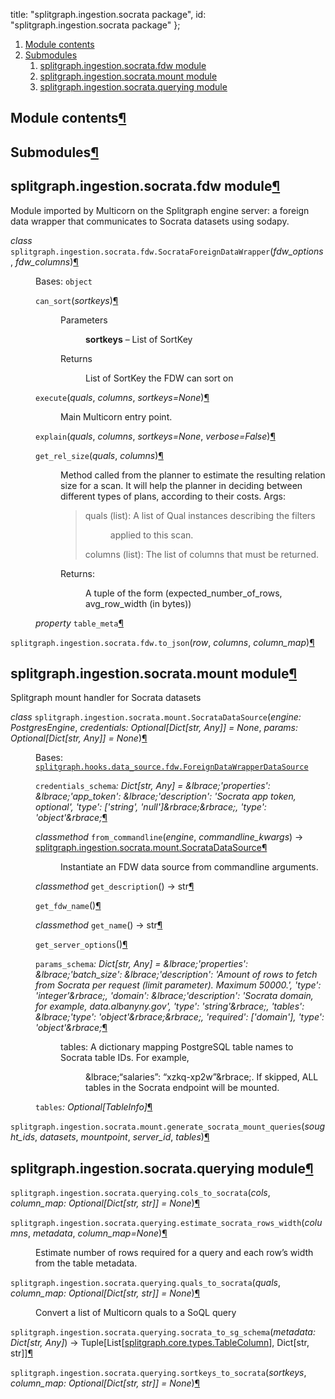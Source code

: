 


  title: "splitgraph.ingestion.socrata package",
  id: "splitgraph.ingestion.socrata package"
};

<div className=" rst-content"><nav className="toc"><ol className="toc-level toc-level-1"><li className="toc-item toc-item-h2"><a className="toc-link toc-link-h2" href="#module-contents">Module contents</a></li><li className="toc-item toc-item-h2"><a className="toc-link toc-link-h2" href="#submodules">Submodules</a><ol className="toc-level toc-level-2"><li className="toc-item toc-item-h2"><a className="toc-link toc-link-h2" href="#splitgraphingestionsocratafdw-module">splitgraph.ingestion.socrata.fdw module</a></li><li className="toc-item toc-item-h2"><a className="toc-link toc-link-h2" href="#splitgraphingestionsocratamount-module">splitgraph.ingestion.socrata.mount module</a></li><li className="toc-item toc-item-h2"><a className="toc-link toc-link-h2" href="#splitgraphingestionsocrataquerying-module">splitgraph.ingestion.socrata.querying module</a></li></ol></li></ol></nav><div className="section" id="module-splitgraph.ingestion.socrata">
<span id="module-contents"></span><h2 id="module-contents">Module contents<a className="headerlink" href="#module-splitgraph.ingestion.socrata" title="Permalink to this headline">¶</a></h2>
</div><div className="section" id="splitgraph-ingestion-socrata-package">

<div className="section" id="submodules">
<h2 id="submodules">Submodules<a className="headerlink" href="#submodules" title="Permalink to this headline">¶</a></h2>
</div>
<div className="section" id="module-splitgraph.ingestion.socrata.fdw">
<span id="splitgraph-ingestion-socrata-fdw-module"></span><h2 id="splitgraphingestionsocratafdw-module">splitgraph.ingestion.socrata.fdw module<a className="headerlink" href="#module-splitgraph.ingestion.socrata.fdw" title="Permalink to this headline">¶</a></h2>
<p>Module imported by Multicorn on the Splitgraph engine server: a foreign data wrapper
that communicates to Socrata datasets using sodapy.</p>
<dl className="py class">
<dt id="splitgraph.ingestion.socrata.fdw.SocrataForeignDataWrapper">
<em className="property"><span className="pre">class</span> </em><code className="sig-prename descclassname"><span className="pre">splitgraph.ingestion.socrata.fdw.</span></code><code className="sig-name descname"><span className="pre">SocrataForeignDataWrapper</span></code><span className="sig-paren">(</span><em className="sig-param"><span className="n"><span className="pre">fdw_options</span></span></em>, <em className="sig-param"><span className="n"><span className="pre">fdw_columns</span></span></em><span className="sig-paren">)</span><a className="headerlink" href="#splitgraph.ingestion.socrata.fdw.SocrataForeignDataWrapper" title="Permalink to this definition">¶</a></dt>
<dd><p>Bases: <code className="xref py py-class docutils literal notranslate"><span className="pre">object</span></code></p>
<dl className="py method">
<dt id="splitgraph.ingestion.socrata.fdw.SocrataForeignDataWrapper.can_sort">
<code className="sig-name descname"><span className="pre">can_sort</span></code><span className="sig-paren">(</span><em className="sig-param"><span className="n"><span className="pre">sortkeys</span></span></em><span className="sig-paren">)</span><a className="headerlink" href="#splitgraph.ingestion.socrata.fdw.SocrataForeignDataWrapper.can_sort" title="Permalink to this definition">¶</a></dt>
<dd><dl className="field-list simple">
<dt className="field-odd">Parameters</dt>
<dd className="field-odd"><p><strong>sortkeys</strong> – List of SortKey</p>
</dd>
<dt className="field-even">Returns</dt>
<dd className="field-even"><p>List of SortKey the FDW can sort on</p>
</dd>
</dl>
</dd></dl>

<dl className="py method">
<dt id="splitgraph.ingestion.socrata.fdw.SocrataForeignDataWrapper.execute">
<code className="sig-name descname"><span className="pre">execute</span></code><span className="sig-paren">(</span><em className="sig-param"><span className="n"><span className="pre">quals</span></span></em>, <em className="sig-param"><span className="n"><span className="pre">columns</span></span></em>, <em className="sig-param"><span className="n"><span className="pre">sortkeys</span></span><span className="o"><span className="pre">=</span></span><span className="default_value"><span className="pre">None</span></span></em><span className="sig-paren">)</span><a className="headerlink" href="#splitgraph.ingestion.socrata.fdw.SocrataForeignDataWrapper.execute" title="Permalink to this definition">¶</a></dt>
<dd><p>Main Multicorn entry point.</p>
</dd></dl>

<dl className="py method">
<dt id="splitgraph.ingestion.socrata.fdw.SocrataForeignDataWrapper.explain">
<code className="sig-name descname"><span className="pre">explain</span></code><span className="sig-paren">(</span><em className="sig-param"><span className="n"><span className="pre">quals</span></span></em>, <em className="sig-param"><span className="n"><span className="pre">columns</span></span></em>, <em className="sig-param"><span className="n"><span className="pre">sortkeys</span></span><span className="o"><span className="pre">=</span></span><span className="default_value"><span className="pre">None</span></span></em>, <em className="sig-param"><span className="n"><span className="pre">verbose</span></span><span className="o"><span className="pre">=</span></span><span className="default_value"><span className="pre">False</span></span></em><span className="sig-paren">)</span><a className="headerlink" href="#splitgraph.ingestion.socrata.fdw.SocrataForeignDataWrapper.explain" title="Permalink to this definition">¶</a></dt>
<dd></dd></dl>

<dl className="py method">
<dt id="splitgraph.ingestion.socrata.fdw.SocrataForeignDataWrapper.get_rel_size">
<code className="sig-name descname"><span className="pre">get_rel_size</span></code><span className="sig-paren">(</span><em className="sig-param"><span className="n"><span className="pre">quals</span></span></em>, <em className="sig-param"><span className="n"><span className="pre">columns</span></span></em><span className="sig-paren">)</span><a className="headerlink" href="#splitgraph.ingestion.socrata.fdw.SocrataForeignDataWrapper.get_rel_size" title="Permalink to this definition">¶</a></dt>
<dd><p>Method called from the planner to estimate the resulting relation
size for a scan.
It will help the planner in deciding between different types of plans,
according to their costs.
Args:</p>
<blockquote>
<div><dl className="simple">
<dt>quals (list): A list of Qual instances describing the filters</dt><dd><p>applied to this scan.</p>
</dd>
</dl>
<p>columns (list): The list of columns that must be returned.</p>
</div></blockquote>
<dl className="simple">
<dt>Returns:</dt><dd><p>A tuple of the form (expected_number_of_rows, avg_row_width (in bytes))</p>
</dd>
</dl>
</dd></dl>

<dl className="py method">
<dt id="splitgraph.ingestion.socrata.fdw.SocrataForeignDataWrapper.table_meta">
<em className="property"><span className="pre">property</span> </em><code className="sig-name descname"><span className="pre">table_meta</span></code><a className="headerlink" href="#splitgraph.ingestion.socrata.fdw.SocrataForeignDataWrapper.table_meta" title="Permalink to this definition">¶</a></dt>
<dd></dd></dl>

</dd></dl>

<dl className="py function">
<dt id="splitgraph.ingestion.socrata.fdw.to_json">
<code className="sig-prename descclassname"><span className="pre">splitgraph.ingestion.socrata.fdw.</span></code><code className="sig-name descname"><span className="pre">to_json</span></code><span className="sig-paren">(</span><em className="sig-param"><span className="n"><span className="pre">row</span></span></em>, <em className="sig-param"><span className="n"><span className="pre">columns</span></span></em>, <em className="sig-param"><span className="n"><span className="pre">column_map</span></span></em><span className="sig-paren">)</span><a className="headerlink" href="#splitgraph.ingestion.socrata.fdw.to_json" title="Permalink to this definition">¶</a></dt>
<dd></dd></dl>

</div>
<div className="section" id="module-splitgraph.ingestion.socrata.mount">
<span id="splitgraph-ingestion-socrata-mount-module"></span><h2 id="splitgraphingestionsocratamount-module">splitgraph.ingestion.socrata.mount module<a className="headerlink" href="#module-splitgraph.ingestion.socrata.mount" title="Permalink to this headline">¶</a></h2>
<p>Splitgraph mount handler for Socrata datasets</p>
<dl className="py class">
<dt id="splitgraph.ingestion.socrata.mount.SocrataDataSource">
<em className="property"><span className="pre">class</span> </em><code className="sig-prename descclassname"><span className="pre">splitgraph.ingestion.socrata.mount.</span></code><code className="sig-name descname"><span className="pre">SocrataDataSource</span></code><span className="sig-paren">(</span><em className="sig-param"><span className="n"><span className="pre">engine</span></span><span className="p"><span className="pre">:</span></span> <span className="n"><span className="pre">PostgresEngine</span></span></em>, <em className="sig-param"><span className="n"><span className="pre">credentials</span></span><span className="p"><span className="pre">:</span></span> <span className="n"><span className="pre">Optional</span><span className="p"><span className="pre">[</span></span><span className="pre">Dict</span><span className="p"><span className="pre">[</span></span><span className="pre">str</span><span className="p"><span className="pre">,</span> </span><span className="pre">Any</span><span className="p"><span className="pre">]</span></span><span className="p"><span className="pre">]</span></span></span> <span className="o"><span className="pre">=</span></span> <span className="default_value"><span className="pre">None</span></span></em>, <em className="sig-param"><span className="n"><span className="pre">params</span></span><span className="p"><span className="pre">:</span></span> <span className="n"><span className="pre">Optional</span><span className="p"><span className="pre">[</span></span><span className="pre">Dict</span><span className="p"><span className="pre">[</span></span><span className="pre">str</span><span className="p"><span className="pre">,</span> </span><span className="pre">Any</span><span className="p"><span className="pre">]</span></span><span className="p"><span className="pre">]</span></span></span> <span className="o"><span className="pre">=</span></span> <span className="default_value"><span className="pre">None</span></span></em><span className="sig-paren">)</span><a className="headerlink" href="#splitgraph.ingestion.socrata.mount.SocrataDataSource" title="Permalink to this definition">¶</a></dt>
<dd><p>Bases: <a className="reference internal" href="splitgraph.hooks.data_source/#splitgraph.hooks.data_source.fdw.ForeignDataWrapperDataSource" title="splitgraph.hooks.data_source.fdw.ForeignDataWrapperDataSource"><code className="xref py py-class docutils literal notranslate"><span className="pre">splitgraph.hooks.data_source.fdw.ForeignDataWrapperDataSource</span></code></a></p>
<dl className="py attribute">
<dt id="splitgraph.ingestion.socrata.mount.SocrataDataSource.credentials_schema">
<code className="sig-name descname"><span className="pre">credentials_schema</span></code><em className="property"><span className="pre">:</span> <span className="pre">Dict</span><span className="p"><span className="pre">[</span></span><span className="pre">str</span><span className="p"><span className="pre">,</span> </span><span className="pre">Any</span><span className="p"><span className="pre">]</span></span></em><em className="property"> <span className="pre">=</span> <span className="pre">&#38;lbrace;'properties':</span> <span className="pre">&#38;lbrace;'app_token':</span> <span className="pre">&#38;lbrace;'description':</span> <span className="pre">'Socrata</span> <span className="pre">app</span> <span className="pre">token,</span> <span className="pre">optional',</span> <span className="pre">'type':</span> <span className="pre">['string',</span> <span className="pre">'null']&#38;rbrace;&#38;rbrace;,</span> <span className="pre">'type':</span> <span className="pre">'object'&#38;rbrace;</span></em><a className="headerlink" href="#splitgraph.ingestion.socrata.mount.SocrataDataSource.credentials_schema" title="Permalink to this definition">¶</a></dt>
<dd></dd></dl>

<dl className="py method">
<dt id="splitgraph.ingestion.socrata.mount.SocrataDataSource.from_commandline">
<em className="property"><span className="pre">classmethod</span> </em><code className="sig-name descname"><span className="pre">from_commandline</span></code><span className="sig-paren">(</span><em className="sig-param"><span className="n"><span className="pre">engine</span></span></em>, <em className="sig-param"><span className="n"><span className="pre">commandline_kwargs</span></span></em><span className="sig-paren">)</span> → <a className="reference internal" href="#splitgraph.ingestion.socrata.mount.SocrataDataSource" title="splitgraph.ingestion.socrata.mount.SocrataDataSource"><span className="pre">splitgraph.ingestion.socrata.mount.SocrataDataSource</span></a><a className="headerlink" href="#splitgraph.ingestion.socrata.mount.SocrataDataSource.from_commandline" title="Permalink to this definition">¶</a></dt>
<dd><p>Instantiate an FDW data source from commandline arguments.</p>
</dd></dl>

<dl className="py method">
<dt id="splitgraph.ingestion.socrata.mount.SocrataDataSource.get_description">
<em className="property"><span className="pre">classmethod</span> </em><code className="sig-name descname"><span className="pre">get_description</span></code><span className="sig-paren">(</span><span className="sig-paren">)</span> → <span className="pre">str</span><a className="headerlink" href="#splitgraph.ingestion.socrata.mount.SocrataDataSource.get_description" title="Permalink to this definition">¶</a></dt>
<dd></dd></dl>

<dl className="py method">
<dt id="splitgraph.ingestion.socrata.mount.SocrataDataSource.get_fdw_name">
<code className="sig-name descname"><span className="pre">get_fdw_name</span></code><span className="sig-paren">(</span><span className="sig-paren">)</span><a className="headerlink" href="#splitgraph.ingestion.socrata.mount.SocrataDataSource.get_fdw_name" title="Permalink to this definition">¶</a></dt>
<dd></dd></dl>

<dl className="py method">
<dt id="splitgraph.ingestion.socrata.mount.SocrataDataSource.get_name">
<em className="property"><span className="pre">classmethod</span> </em><code className="sig-name descname"><span className="pre">get_name</span></code><span className="sig-paren">(</span><span className="sig-paren">)</span> → <span className="pre">str</span><a className="headerlink" href="#splitgraph.ingestion.socrata.mount.SocrataDataSource.get_name" title="Permalink to this definition">¶</a></dt>
<dd></dd></dl>

<dl className="py method">
<dt id="splitgraph.ingestion.socrata.mount.SocrataDataSource.get_server_options">
<code className="sig-name descname"><span className="pre">get_server_options</span></code><span className="sig-paren">(</span><span className="sig-paren">)</span><a className="headerlink" href="#splitgraph.ingestion.socrata.mount.SocrataDataSource.get_server_options" title="Permalink to this definition">¶</a></dt>
<dd></dd></dl>

<dl className="py attribute">
<dt id="splitgraph.ingestion.socrata.mount.SocrataDataSource.params_schema">
<code className="sig-name descname"><span className="pre">params_schema</span></code><em className="property"><span className="pre">:</span> <span className="pre">Dict</span><span className="p"><span className="pre">[</span></span><span className="pre">str</span><span className="p"><span className="pre">,</span> </span><span className="pre">Any</span><span className="p"><span className="pre">]</span></span></em><em className="property"> <span className="pre">=</span> <span className="pre">&#38;lbrace;'properties':</span> <span className="pre">&#38;lbrace;'batch_size':</span> <span className="pre">&#38;lbrace;'description':</span> <span className="pre">'Amount</span> <span className="pre">of</span> <span className="pre">rows</span> <span className="pre">to</span> <span className="pre">fetch</span> <span className="pre">from</span> <span className="pre">Socrata</span> <span className="pre">per</span> <span className="pre">request</span> <span className="pre">(limit</span> <span className="pre">parameter).</span> <span className="pre">Maximum</span> <span className="pre">50000.',</span> <span className="pre">'type':</span> <span className="pre">'integer'&#38;rbrace;,</span> <span className="pre">'domain':</span> <span className="pre">&#38;lbrace;'description':</span> <span className="pre">'Socrata</span> <span className="pre">domain,</span> <span className="pre">for</span> <span className="pre">example,</span> <span className="pre">data.albanyny.gov',</span> <span className="pre">'type':</span> <span className="pre">'string'&#38;rbrace;,</span> <span className="pre">'tables':</span> <span className="pre">&#38;lbrace;'type':</span> <span className="pre">'object'&#38;rbrace;&#38;rbrace;,</span> <span className="pre">'required':</span> <span className="pre">['domain'],</span> <span className="pre">'type':</span> <span className="pre">'object'&#38;rbrace;</span></em><a className="headerlink" href="#splitgraph.ingestion.socrata.mount.SocrataDataSource.params_schema" title="Permalink to this definition">¶</a></dt>
<dd><dl className="simple">
<dt>tables: A dictionary mapping PostgreSQL table names to Socrata table IDs. For example,</dt><dd><p>&#38;lbrace;“salaries”: “xzkq-xp2w”&#38;rbrace;. If skipped, ALL tables in the Socrata endpoint will be mounted.</p>
</dd>
</dl>
</dd></dl>

<dl className="py attribute">
<dt id="splitgraph.ingestion.socrata.mount.SocrataDataSource.tables">
<code className="sig-name descname"><span className="pre">tables</span></code><em className="property"><span className="pre">:</span> <span className="pre">Optional</span><span className="p"><span className="pre">[</span></span><span className="pre">TableInfo</span><span className="p"><span className="pre">]</span></span></em><a className="headerlink" href="#splitgraph.ingestion.socrata.mount.SocrataDataSource.tables" title="Permalink to this definition">¶</a></dt>
<dd></dd></dl>

</dd></dl>

<dl className="py function">
<dt id="splitgraph.ingestion.socrata.mount.generate_socrata_mount_queries">
<code className="sig-prename descclassname"><span className="pre">splitgraph.ingestion.socrata.mount.</span></code><code className="sig-name descname"><span className="pre">generate_socrata_mount_queries</span></code><span className="sig-paren">(</span><em className="sig-param"><span className="n"><span className="pre">sought_ids</span></span></em>, <em className="sig-param"><span className="n"><span className="pre">datasets</span></span></em>, <em className="sig-param"><span className="n"><span className="pre">mountpoint</span></span></em>, <em className="sig-param"><span className="n"><span className="pre">server_id</span></span></em>, <em className="sig-param"><span className="n"><span className="pre">tables</span></span></em><span className="sig-paren">)</span><a className="headerlink" href="#splitgraph.ingestion.socrata.mount.generate_socrata_mount_queries" title="Permalink to this definition">¶</a></dt>
<dd></dd></dl>

</div>
<div className="section" id="module-splitgraph.ingestion.socrata.querying">
<span id="splitgraph-ingestion-socrata-querying-module"></span><h2 id="splitgraphingestionsocrataquerying-module">splitgraph.ingestion.socrata.querying module<a className="headerlink" href="#module-splitgraph.ingestion.socrata.querying" title="Permalink to this headline">¶</a></h2>
<dl className="py function">
<dt id="splitgraph.ingestion.socrata.querying.cols_to_socrata">
<code className="sig-prename descclassname"><span className="pre">splitgraph.ingestion.socrata.querying.</span></code><code className="sig-name descname"><span className="pre">cols_to_socrata</span></code><span className="sig-paren">(</span><em className="sig-param"><span className="n"><span className="pre">cols</span></span></em>, <em className="sig-param"><span className="n"><span className="pre">column_map</span></span><span className="p"><span className="pre">:</span></span> <span className="n"><span className="pre">Optional</span><span className="p"><span className="pre">[</span></span><span className="pre">Dict</span><span className="p"><span className="pre">[</span></span><span className="pre">str</span><span className="p"><span className="pre">,</span> </span><span className="pre">str</span><span className="p"><span className="pre">]</span></span><span className="p"><span className="pre">]</span></span></span> <span className="o"><span className="pre">=</span></span> <span className="default_value"><span className="pre">None</span></span></em><span className="sig-paren">)</span><a className="headerlink" href="#splitgraph.ingestion.socrata.querying.cols_to_socrata" title="Permalink to this definition">¶</a></dt>
<dd></dd></dl>

<dl className="py function">
<dt id="splitgraph.ingestion.socrata.querying.estimate_socrata_rows_width">
<code className="sig-prename descclassname"><span className="pre">splitgraph.ingestion.socrata.querying.</span></code><code className="sig-name descname"><span className="pre">estimate_socrata_rows_width</span></code><span className="sig-paren">(</span><em className="sig-param"><span className="n"><span className="pre">columns</span></span></em>, <em className="sig-param"><span className="n"><span className="pre">metadata</span></span></em>, <em className="sig-param"><span className="n"><span className="pre">column_map</span></span><span className="o"><span className="pre">=</span></span><span className="default_value"><span className="pre">None</span></span></em><span className="sig-paren">)</span><a className="headerlink" href="#splitgraph.ingestion.socrata.querying.estimate_socrata_rows_width" title="Permalink to this definition">¶</a></dt>
<dd><p>Estimate number of rows required for a query and each row’s width
from the table metadata.</p>
</dd></dl>

<dl className="py function">
<dt id="splitgraph.ingestion.socrata.querying.quals_to_socrata">
<code className="sig-prename descclassname"><span className="pre">splitgraph.ingestion.socrata.querying.</span></code><code className="sig-name descname"><span className="pre">quals_to_socrata</span></code><span className="sig-paren">(</span><em className="sig-param"><span className="n"><span className="pre">quals</span></span></em>, <em className="sig-param"><span className="n"><span className="pre">column_map</span></span><span className="p"><span className="pre">:</span></span> <span className="n"><span className="pre">Optional</span><span className="p"><span className="pre">[</span></span><span className="pre">Dict</span><span className="p"><span className="pre">[</span></span><span className="pre">str</span><span className="p"><span className="pre">,</span> </span><span className="pre">str</span><span className="p"><span className="pre">]</span></span><span className="p"><span className="pre">]</span></span></span> <span className="o"><span className="pre">=</span></span> <span className="default_value"><span className="pre">None</span></span></em><span className="sig-paren">)</span><a className="headerlink" href="#splitgraph.ingestion.socrata.querying.quals_to_socrata" title="Permalink to this definition">¶</a></dt>
<dd><p>Convert a list of Multicorn quals to a SoQL query</p>
</dd></dl>

<dl className="py function">
<dt id="splitgraph.ingestion.socrata.querying.socrata_to_sg_schema">
<code className="sig-prename descclassname"><span className="pre">splitgraph.ingestion.socrata.querying.</span></code><code className="sig-name descname"><span className="pre">socrata_to_sg_schema</span></code><span className="sig-paren">(</span><em className="sig-param"><span className="n"><span className="pre">metadata</span></span><span className="p"><span className="pre">:</span></span> <span className="n"><span className="pre">Dict</span><span className="p"><span className="pre">[</span></span><span className="pre">str</span><span className="p"><span className="pre">,</span> </span><span className="pre">Any</span><span className="p"><span className="pre">]</span></span></span></em><span className="sig-paren">)</span> → <span className="pre">Tuple</span><span className="p"><span className="pre">[</span></span><span className="pre">List</span><span className="p"><span className="pre">[</span></span><a className="reference internal" href="splitgraph.core/#splitgraph.core.types.TableColumn" title="splitgraph.core.types.TableColumn"><span className="pre">splitgraph.core.types.TableColumn</span></a><span className="p"><span className="pre">]</span></span><span className="p"><span className="pre">,</span> </span><span className="pre">Dict</span><span className="p"><span className="pre">[</span></span><span className="pre">str</span><span className="p"><span className="pre">,</span> </span><span className="pre">str</span><span className="p"><span className="pre">]</span></span><span className="p"><span className="pre">]</span></span><a className="headerlink" href="#splitgraph.ingestion.socrata.querying.socrata_to_sg_schema" title="Permalink to this definition">¶</a></dt>
<dd></dd></dl>

<dl className="py function">
<dt id="splitgraph.ingestion.socrata.querying.sortkeys_to_socrata">
<code className="sig-prename descclassname"><span className="pre">splitgraph.ingestion.socrata.querying.</span></code><code className="sig-name descname"><span className="pre">sortkeys_to_socrata</span></code><span className="sig-paren">(</span><em className="sig-param"><span className="n"><span className="pre">sortkeys</span></span></em>, <em className="sig-param"><span className="n"><span className="pre">column_map</span></span><span className="p"><span className="pre">:</span></span> <span className="n"><span className="pre">Optional</span><span className="p"><span className="pre">[</span></span><span className="pre">Dict</span><span className="p"><span className="pre">[</span></span><span className="pre">str</span><span className="p"><span className="pre">,</span> </span><span className="pre">str</span><span className="p"><span className="pre">]</span></span><span className="p"><span className="pre">]</span></span></span> <span className="o"><span className="pre">=</span></span> <span className="default_value"><span className="pre">None</span></span></em><span className="sig-paren">)</span><a className="headerlink" href="#splitgraph.ingestion.socrata.querying.sortkeys_to_socrata" title="Permalink to this definition">¶</a></dt>
<dd></dd></dl>

</div>

</div>
</div>
